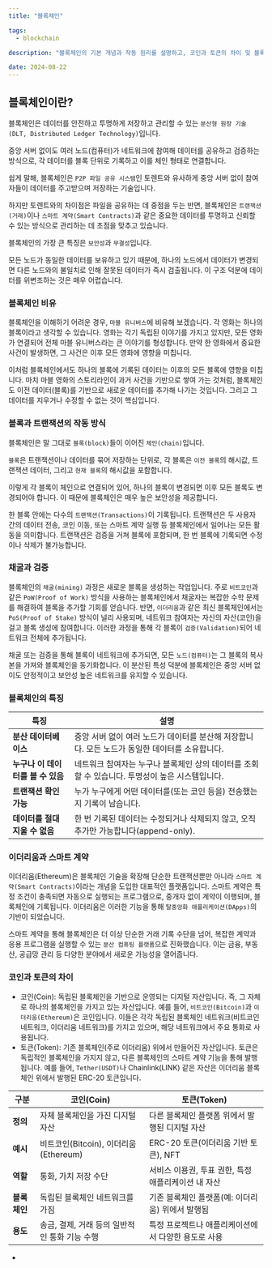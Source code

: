 ```yaml
---
title: "블록체인"

tags:
  - blockchain

description: "블록체인의 기본 개념과 작동 원리를 설명하고, 코인과 토큰의 차이 및 블록체인 기술의 다양한 응용 사례를 살펴보겠습니다."

date: 2024-08-22
---
```


## 블록체인이란?

블록체인은 데이터를 안전하고 투명하게 저장하고 관리할 수 있는 `분산형 원장 기술(DLT, Distributed Ledger Technology)`입니다.

중앙 서버 없이도 여러 노드(컴퓨터)가 네트워크에 참여해 데이터를 공유하고 검증하는 방식으로, 각 데이터를 블록 단위로 기록하고 이를 체인 형태로 연결합니다.

쉽게 말해, 블록체인은 `P2P 파일 공유 시스템`인 토렌트와 유사하게 중앙 서버 없이 참여자들이 데이터를 주고받으며 저장하는 기술입니다.

하지만 토렌트와의 차이점은 파일을 공유하는 데 중점을 두는 반면, 블록체인은 `트랜잭션(거래)`이나 `스마트 계약(Smart Contracts)`과 같은 중요한 데이터를 투명하고 신뢰할 수 있는 방식으로 관리하는 데 초점을 맞추고 있습니다.

블록체인의 가장 큰 특징은 `보안성`과 `무결성`입니다.

모든 노드가 동일한 데이터를 보유하고 있기 때문에, 하나의 노드에서 데이터가 변경되면 다른 노드와의 불일치로 인해 잘못된 데이터가 즉시 검출됩니다. 이 구조 덕분에 데이터를 위변조하는 것은 매우 어렵습니다.

### 블록체인 비유

블록체인을 이해하기 어려운 경우, `마블 유니버스`에 비유해 보겠습니다. 각 영화는 하나의 블록이라고 생각할 수 있습니다. 영화는 각기 독립된 이야기를 가지고 있지만, 모든 영화가 연결되어 전체 마블 유니버스라는 큰 이야기를 형성합니다. 만약 한 영화에서 중요한 사건이 발생하면, 그 사건은 이후 모든 영화에 영향을 미칩니다.

이처럼 블록체인에서도 하나의 블록에 기록된 데이터는 이후의 모든 블록에 영향을 미칩니다. 마치 마블 영화의 스토리라인이 과거 사건을 기반으로 쌓여 가는 것처럼, 블록체인도 이전 데이터(블록)를 기반으로 새로운 데이터를 추가해 나가는 것입니다. 그리고 그 데이터를 지우거나 수정할 수 없는 것이 핵심입니다.

### 블록과 트랜잭션의 작동 방식

블록체인은 말 그대로 `블록(block)`들이 이어진 `체인(chain)`입니다.

`블록`은 트랜잭션이나 데이터를 묶어 저장하는 단위로, 각 블록은 `이전 블록`의 해시값, 트랜잭션 데이터, 그리고 `현재 블록`의 해시값을 포함합니다.

이렇게 각 블록이 체인으로 연결되어 있어, 하나의 블록이 변경되면 이후 모든 블록도 변경되어야 합니다. 이 때문에 블록체인은 매우 높은 보안성을 제공합니다.

한 블록 안에는 다수의 `트랜잭션(Transactions)`이 기록됩니다. 트랜잭션은 두 사용자 간의 데이터 전송, 코인 이동, 또는 스마트 계약 실행 등 블록체인에서 일어나는 모든 활동을 의미합니다. 트랜잭션은 검증을 거쳐 블록에 포함되며, 한 번 블록에 기록되면 수정이나 삭제가 불가능합니다.

### 채굴과 검증

블록체인의 `채굴(mining)` 과정은 새로운 블록을 생성하는 작업입니다. 주로 `비트코인`과 같은 `PoW(Proof of Work)` 방식을 사용하는 블록체인에서 채굴자는 복잡한 수학 문제를 해결하여 블록을 추가할 기회를 얻습니다. 반면, `이더리움`과 같은 최신 블록체인에서는 `PoS(Proof of Stake)` 방식이 널리 사용되며, 네트워크 참여자는 자신의 자산(코인)을 걸고 블록 생성에 참여합니다. 이러한 과정을 통해 각 블록이 `검증(Validation)`되어 네트워크 전체에 추가됩니다.

채굴 또는 검증을 통해 블록이 네트워크에 추가되면, 모든 `노드(컴퓨터)`는 그 블록의 복사본을 가져와 블록체인을 동기화합니다. 이 분산된 특성 덕분에 블록체인은 중앙 서버 없이도 안정적이고 보안성 높은 네트워크를 유지할 수 있습니다.

### 블록체인의 특징

| **특징**                          | **설명**                                                                                        |
| --------------------------------- | ----------------------------------------------------------------------------------------------- |
| **분산 데이터베이스**             | 중앙 서버 없이 여러 노드가 데이터를 분산해 저장합니다. 모든 노드가 동일한 데이터를 소유합니다.  |
| **누구나 이 데이터를 볼 수 있음** | 네트워크 참여자는 누구나 블록체인 상의 데이터를 조회할 수 있습니다. 투명성이 높은 시스템입니다. |
| **트랜잭션 확인 가능**            | 누가 누구에게 어떤 데이터를(또는 코인 등을) 전송했는지 기록이 남습니다.                         |
| **데이터를 절대 지울 수 없음**    | 한 번 기록된 데이터는 수정되거나 삭제되지 않고, 오직 추가만 가능합니다(append-only).            |

### 이더리움과 스마트 계약

이더리움(Ethereum)은 블록체인 기술을 확장해 단순한 트랜잭션뿐만 아니라 `스마트 계약(Smart Contracts)`이라는 개념을 도입한 대표적인 플랫폼입니다. 스마트 계약은 특정 조건이 충족되면 자동으로 실행되는 프로그램으로, 중개자 없이 계약이 이행되며, 블록체인에 기록됩니다. 이더리움은 이러한 기능을 통해 `탈중앙화 애플리케이션(DApps)`의 기반이 되었습니다.

스마트 계약을 통해 블록체인은 더 이상 단순한 거래 기록 수단을 넘어, 복잡한 계약과 응용 프로그램을 실행할 수 있는 `분산 컴퓨팅 플랫폼`으로 진화했습니다. 이는 금융, 부동산, 공급망 관리 등 다양한 분야에서 새로운 가능성을 열어줍니다.

### 코인과 토큰의 차이

- 코인(Coin): 독립된 블록체인을 기반으로 운영되는 디지털 자산입니다. 즉, 그 자체로 하나의 블록체인을 가지고 있는 자산입니다. 예를 들어, `비트코인(Bitcoin)`과 `이더리움(Ethereum)`은 코인입니다. 이들은 각각 독립된 블록체인 네트워크(비트코인 네트워크, 이더리움 네트워크)를 가지고 있으며, 해당 네트워크에서 주요 통화로 사용됩니다.
- 토큰(Token): 기존 블록체인(주로 이더리움) 위에서 만들어진 자산입니다. 토큰은 독립적인 블록체인을 가지지 않고, 다른 블록체인의 스마트 계약 기능을 통해 발행됩니다. 예를 들어, `Tether(USDT)`나 Chainlink(LINK) 같은 자산은 이더리움 블록체인 위에서 발행된 ERC-20 토큰입니다.

| **구분**     | **코인(Coin)**                                | **토큰(Token)**                                     |
| ------------ | --------------------------------------------- | --------------------------------------------------- |
| **정의**     | 자체 블록체인을 가진 디지털 자산              | 다른 블록체인 플랫폼 위에서 발행된 디지털 자산      |
| **예시**     | 비트코인(Bitcoin), 이더리움(Ethereum)         | ERC-20 토큰(이더리움 기반 토큰), NFT                |
| **역할**     | 통화, 가치 저장 수단                          | 서비스 이용권, 투표 권한, 특정 애플리케이션 내 자산 |
| **블록체인** | 독립된 블록체인 네트워크를 가짐               | 기존 블록체인 플랫폼(예: 이더리움) 위에서 발행됨    |
| **용도**     | 송금, 결제, 거래 등의 일반적인 통화 기능 수행 | 특정 프로젝트나 애플리케이션에서 다양한 용도로 사용 |

-
